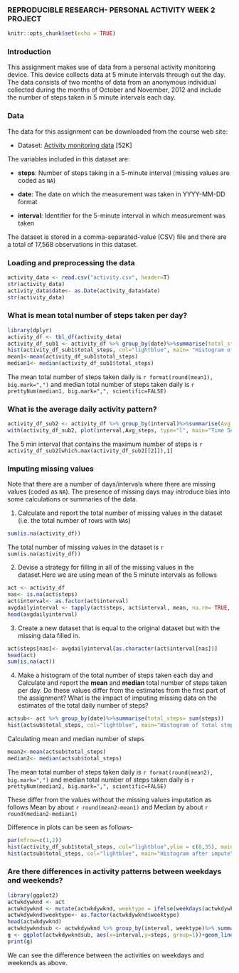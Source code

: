 ### REPRODUCIBLE RESEARCH- PERSONAL ACTIVITY WEEK 2 PROJECT

```r
knitr::opts_chunk$set(echo = TRUE)
```

### Introduction
This assignment makes use of data from a personal activity monitoring
device. This device collects data at 5 minute intervals through out the
day. The data consists of two months of data from an anonymous
individual collected during the months of October and November, 2012
and include the number of steps taken in 5 minute intervals each day.

### Data

The data for this assignment can be downloaded from the course web
site:

* Dataset: [Activity monitoring data](https://d396qusza40orc.cloudfront.net/repdata%2Fdata%2Factivity.zip) [52K]

The variables included in this dataset are:

* **steps**: Number of steps taking in a 5-minute interval (missing
    values are coded as `NA`)

* **date**: The date on which the measurement was taken in YYYY-MM-DD
    format

* **interval**: Identifier for the 5-minute interval in which
    measurement was taken

The dataset is stored in a comma-separated-value (CSV) file and there
are a total of 17,568 observations in this
dataset.

### Loading and preprocessing the data

```r

activity_data <- read.csv("activity.csv", header=T)
str(activity_data)
activity_data$date<- as.Date(activity_data$date)
str(activity_data)
```

### What is mean total number of steps taken per day?
```r
library(dplyr)
activity_df <- tbl_df(activity_data)
activity_df_sub1 <- activity_df %>% group_by(date)%>%summarise(total_steps= sum(steps, na.rm= TRUE))
hist(activity_df_sub1$total_steps, col="lightblue", main= "Histogram of total steps per day", xlab="Total number of daily steps")
mean1<-mean(activity_df_sub1$total_steps)
median1<- median(activity_df_sub1$total_steps)
```
The mean total number of steps taken daily is `r format(round(mean1), big.mark=",")` and median total number of steps taken daily is `r prettyNum(median1, big.mark=",", scientific=FALSE)`

### What is the average daily activity pattern?
```r
activity_df_sub2 <- activity_df %>% group_by(interval)%>%summarise(Avg_steps= mean(steps, na.rm= TRUE))
with(activity_df_sub2, plot(interval,Avg_steps, type="l", main="Time Series plot of avg number of steps across all days"))
```

 The 5 min interval that contains the maximum number of steps is 
`r activity_df_sub2[which.max(activity_df_sub2[[2]]),1]`

### Imputing missing values
Note that there are a number of days/intervals where there are missing
values (coded as `NA`). The presence of missing days may introduce
bias into some calculations or summaries of the data.

1. Calculate and report the total number of missing values in the dataset (i.e. the total number of rows with `NA`s)
```r
sum(is.na(activity_df))
```
The total number of missing values in the dataset is `r sum(is.na(activity_df))`

2. Devise a strategy for filling in all of the missing values in the dataset.Here we are using mean of the 5 minute intervals as follows
```r
act <- activity_df
nas<- is.na(act$steps)
act$interval<- as.factor(act$interval)
avgdailyinterval <- tapply(act$steps, act$interval, mean, na.rm= TRUE, simplify=TRUE)
head(avgdailyinterval)
```

3. Create a new dataset that is equal to the original dataset but with the missing data filled in.
```r
act$steps[nas]<- avgdailyinterval[as.character(act$interval[nas])]
head(act)
sum(is.na(act))
```

4. Make a histogram of the total number of steps taken each day and Calculate and report the **mean** and **median** total number of steps taken per day. Do these values differ from the estimates from the first part of the assignment? What is the impact of imputing missing data on the estimates of the total daily number of steps?
```r
actsub<- act %>% group_by(date)%>%summarise(total_steps= sum(steps))
hist(actsub$total_steps, col="lightblue", main="Histogram of total steps per day after missing values imputation", xlab = "Total number of daily steps")
```


Calculating mean and median number of steps
```r
mean2<-mean(actsub$total_steps)
median2<- median(actsub$total_steps)
```

The mean total number of steps taken daily is `r format(round(mean2), big.mark=",")` and median total number of steps taken daily is `r prettyNum(median2, big.mark=",", scientific=FALSE)`

These differ from the values without the missing values imputation as follows
Mean by about `r round(mean2-mean1)` and Median by about `r round(median2-median1)`

Difference in plots can be seen as follows-
```r
par(mfrow=c(1,2))
hist(activity_df_sub1$total_steps, col="lightblue",ylim = c(0,35), main= "Histogram before impute", xlab="Total number of daily steps")
hist(actsub$total_steps, col="lightblue", main="Histogram after impute", xlab = "Total number of daily steps")
```


### Are there differences in activity patterns between weekdays and weekends?
```r
library(ggplot2)
actwkdywknd <- act
actwkdywknd <- mutate(actwkdywknd, weektype = ifelse(weekdays(actwkdywknd$date)=="Saturday"| weekdays(actwkdywknd$date)=="Sunday", "Weekend", "Weekday"))
actwkdywknd$weektype<- as.factor(actwkdywknd$weektype)
head(actwkdywknd)
actwkdywkndsub <- actwkdywknd %>% group_by(interval, weektype)%>% summarise(steps= mean(steps))
g <- ggplot(actwkdywkndsub, aes(x=interval,y=steps, group=1))+geom_line() + facet_wrap(~weektype, ncol=1,nrow=2)
print(g)
```


We can see the difference between the activities on weekdays and weekends as above. 